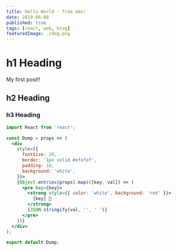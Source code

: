 ```yaml
---
title: Hello World - from mdx!
date: 2019-06-08
published: true
tags: [react, web, blog]
featuredImage: ./dog.png
---
```


# h1 Heading

My first post!!

## h2 Heading

### h3 Heading

```jsx
import React from 'react';

const Dump = props => (
  <div
    style={{
      fontSize: 20,
      border: '1px solid #efefef',
      padding: 10,
      background: 'white',
    }}>
    {Object.entries(props).map(([key, val]) => (
      <pre key={key}>
        <strong style={{ color: 'white', background: 'red' }}>
          {key} 💩
        </strong>
        {JSON.stringify(val, '', ' ')}
      </pre>
    ))}
  </div>
);

export default Dump;
```
